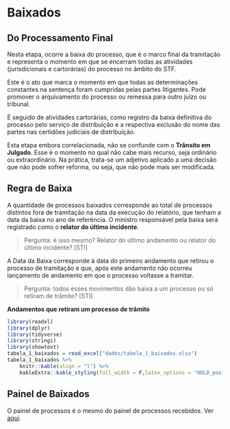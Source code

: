 # Baixados 

## Do Processamento Final

Nesta etapa, ocorre a baixa do processo, que é o marco final da tramitação e representa o momento em que se encerram todas as atividades (jurisdicionais e cartorárias) do processo no âmbito do STF.

Este é o ato que marca o momento em que todas as determinações constantes na sentença foram cumpridas pelas partes litigantes. Pode promover o arquivamento do processo ou remessa para outro juízo ou tribunal.

É seguido de atividades cartorárias, como registro da baixa definitiva do processo pelo serviço de distribuição e a respectiva exclusão do nome das partes nas certidões judiciais de distribuição.

Esta etapa embora correlacionada, não se confunde com o **Trânsito em Julgado**. Esse é o momento no qual não cabe mais recurso, seja ordinário ou extraordinário. Na prática, trata-se um adjetivo aplicado a uma decisão que não pode sofrer reforma, ou seja, que não pode mais ser modificada.

## Regra de Baixa

A quantidade de processos baixados corresponde ao total de processos distintos fora de tramitação na data da execução do relatório, que tenham a data da baixa no ano de referência. O ministro responsável pela baixa será registrado como o **relator do último incidente**.

>Pergunta: é isso mesmo? Relator do último andamento ou relator do último incidente? [STI]

A Data da Baixa corresponde à data do primeiro andamento que retirou o processo de tramitação e que, após este andamento não ocorreu lançamento de andamento em que o processo voltasse a tramitar.

>Pergunta:  todos esses movimentos dão baixa a um processo ou só retiram de trâmite? [STI]

**Andamentos que retiram um processo de trâmite**

```r
library(readxl)
library(dplyr)
library(tidyverse)
library(stringi)
library(showtext)
tabela_1_baixados = read_excel("dados/tabela_1_baixados.xlsx")
tabela_1_baixados %>%
    knitr::kable(align = "l") %>% 
    kableExtra::kable_styling(full_width = F,latex_options = "HOLD_position",font_size = 14)
```

## Painel de Baixados

O painel de processos é o mesmo do painel de processos recebidos. Ver [aqui](https://euleralencar.gitbook.io/glossario-estatistico-bk_2021_11_26/dimensoes/recebimento/painel-de-recebimento).